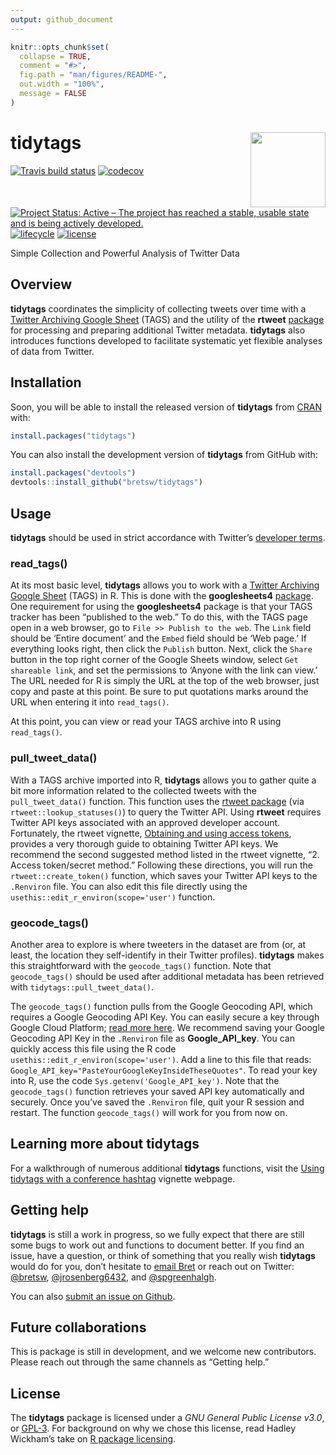 ```yaml
---
output: github_document
---
```


<!-- README.md is generated from README.Rmd. Please edit that file -->

```r
knitr::opts_chunk$set(
  collapse = TRUE,
  comment = "#>",
  fig.path = "man/figures/README-",
  out.width = "100%",
  message = FALSE
)
```

# tidytags <img src="man/figures/tidytags-logo.png" align="right" width="120" />

  [![Travis build status](https://travis-ci.com/bretsw/tidytags.svg?branch=master)](https://travis-ci.com/bretsw/tidytags)
[![codecov](https://codecov.io/gh/bretsw/tidytags/branch/master/graph/badge.svg)](https://codecov.io/gh/bretsw/tidytags)
  [![Project Status: Active – The project has reached a stable, usable state and is being actively developed.](https://www.repostatus.org/badges/latest/active.svg)](https://www.repostatus.org/#active)
   [![lifecycle](https://img.shields.io/badge/lifecycle-maturing-blue.svg)](https://www.tidyverse.org/lifecycle/#maturing)
   [![license](https://img.shields.io/badge/license-GPL3-9cf.svg)](https://www.gnu.org/licenses/gpl.html)

Simple Collection and Powerful Analysis of Twitter Data

## Overview

**tidytags** coordinates the simplicity of collecting tweets over time with a [Twitter Archiving Google Sheet](https://tags.hawksey.info/) (TAGS) and the utility of the **rtweet** [package](https://rtweet.info/) for processing and preparing additional Twitter metadata. **tidytags** also introduces functions developed to facilitate systematic yet flexible analyses of data from Twitter.

## Installation

Soon, you will be able to install the released version of **tidytags** from [CRAN](https://CRAN.R-project.org) with:

```r
install.packages("tidytags")
```

You can also install the development version of **tidytags** from GitHub with:

```r
install.packages("devtools")
devtools::install_github("bretsw/tidytags")
```

## Usage

**tidytags** should be used in strict accordance with Twitter's [developer terms](https://developer.twitter.com/en/developer-terms/more-on-restricted-use-cases).

### read_tags()

At its most basic level, **tidytags** allows you to work with a [Twitter Archiving Google Sheet](https://tags.hawksey.info/) (TAGS) in R. This is done with the **googlesheets4** [package](https://CRAN.R-project.org/package=googlesheets4). One requirement for using the **googlesheets4** package is that your TAGS tracker has been "published to the web." To do this, with the TAGS page open in a web browser, go to `File >> Publish to the web`. The `Link` field should be 'Entire document' and the `Embed` field should be 'Web page.' If everything looks right, then click the `Publish` button. Next, click the `Share` button in the top right corner of the Google Sheets window, select `Get shareable link`, and set the permissions to 'Anyone with the link can view.' The URL needed for R is simply the URL at the top of the web browser, just copy and paste at this point. Be sure to put quotations marks around the URL when entering it into `read_tags()`.

At this point, you can view or read your TAGS archive into R using `read_tags()`.

### pull_tweet_data()

With a TAGS archive imported into R, **tidytags** allows you to gather quite a bit more information related to the collected tweets with the `pull_tweet_data()` function. This function uses the [rtweet package](https://rtweet.info/) (via `rtweet::lookup_statuses()`) to query the Twitter API. Using **rtweet** requires Twitter API keys associated with an approved developer account. Fortunately, the rtweet vignette, [Obtaining and using access tokens](https://rtweet.info/articles/auth.html), provides a very thorough guide to obtaining Twitter API keys. We recommend the second suggested method listed in the rtweet vignette, "2. Access token/secret method." Following these directions, you will run the `rtweet::create_token()` function, which saves your Twitter API keys to the `.Renviron` file. You can also edit this file directly using the `usethis::edit_r_environ(scope='user')` function.

### geocode_tags()

Another area to explore is where tweeters in the dataset are from (or, at least, the location they self-identify in their Twitter profiles). **tidytags** makes this straightforward with the `geocode_tags()` function. Note that `geocode_tags()` should be used after additional metadata has been retrieved with `tidytags::pull_tweet_data()`.

The `geocode_tags()` function pulls from the Google Geocoding API, which requires a Google Geocoding API Key. You can easily secure a key through Google Cloud Platform; [read more here](https://developers.google.com/maps/documentation/geocoding/get-api-key). We recommend saving your Google Geocoding API Key in the `.Renviron` file as **Google_API_key**. You can quickly access this file using the R code `usethis::edit_r_environ(scope='user')`. Add a line to this file that reads: `Google_API_key="PasteYourGoogleKeyInsideTheseQuotes"`. To read your key into R, use the code `Sys.getenv('Google_API_key')`. Note that the `geocode_tags()` function retrieves your saved API key automatically and securely. Once you've saved the `.Renviron` file, quit your R session and restart. The function `geocode_tags()` will work for you from now on.

## Learning more about tidytags

For a walkthrough of numerous additional **tidytags** functions, visit the [Using tidytags with a conference hashtag](https://bretsw.github.io/tidytags/articles/tidytags-with-conf-hashtags.html) vignette webpage.

## Getting help

**tidytags** is still a work in progress, so we fully expect that there are still some bugs to work out and functions to document better. If you find an issue, have a question, or think of something that you really wish **tidytags** would do for you, don't hesitate to [email Bret](mailto:bret@bretsw.com) or reach out on Twitter: [@bretsw](https://twitter.com/bretsw), [@jrosenberg6432](https://twitter.com/jrosenberg6432), and [@spgreenhalgh](https://twitter.com/spgreenhalgh).

You can also [submit an issue on Github](https://github.com/bretsw/tidytags/issues/).

## Future collaborations

This is package is still in development, and we welcome new contributors. Please reach out through the same channels as "Getting help."

## License

The **tidytags** package is licensed under a *GNU General Public License v3.0*, or [GPL-3](https://choosealicense.com/licenses/lgpl-3.0/). For background on why we chose this license, read Hadley Wickham's take on [R package licensing](http://r-pkgs.had.co.nz/description.html#license).
